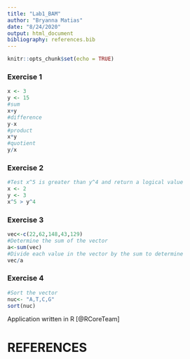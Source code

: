 ```yaml
---
title: "Lab1_BAM"
author: "Bryanna Matias"
date: "8/24/2020"
output: html_document
bibliography: references.bib
---
```


```r
knitr::opts_chunk$set(echo = TRUE)
```


### Exercise 1 

```r
x <- 3
y <- 15
#sum
x+y
#difference
y-x
#product
x*y
#quotient
y/x
```

### Exercise 2

```r
#Test x^5 is greater than y^4 and return a logical value
x <- 2
y <- 3
x^5 > y^4 


```

### Exercise 3

```r
vec<-c(22,62,148,43,129)
#Determine the sum of the vector
a<-sum(vec)
#Divide each value in the vector by the sum to determine 
vec/a

```

### Exercise 4

```r
#Sort the vector
nuc<- "A,T,C,G"
sort(nuc)

```

Application written in R [@RCoreTeam]

# REFERENCES


